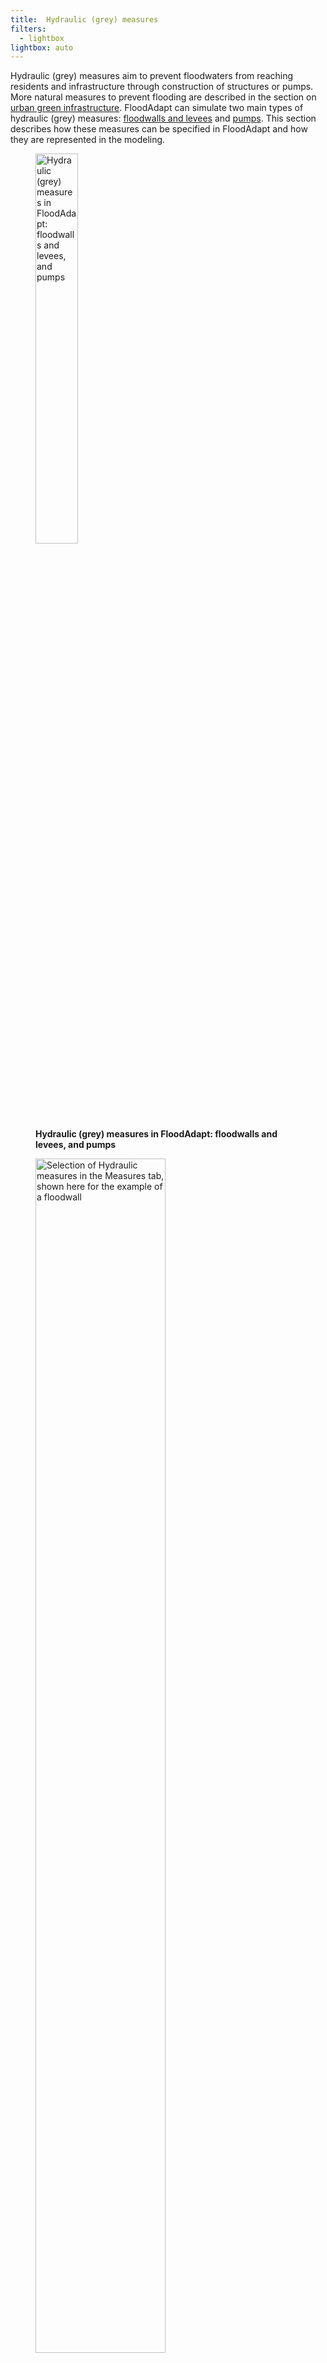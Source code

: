 ```yaml
---
title: 	Hydraulic (grey) measures
filters:
  - lightbox
lightbox: auto
---
```


Hydraulic (grey) measures aim to prevent floodwaters from reaching residents and infrastructure through construction of structures or pumps. More natural measures to prevent flooding are described in the section on [urban green infrastructure](green_infra.qmd). FloodAdapt can simulate two main types of hydraulic (grey) measures: [floodwalls and levees](#floodwalls-and-levees) and [pumps](#pumps). This section describes how these measures can be specified in FloodAdapt and how they are represented in the modeling. 

![**Hydraulic (grey) measures in FloodAdapt: floodwalls and levees, and pumps**](../../_static/images/measures_hydraulic.png){width=40% fig-align=left #fig-measures_buildingLevel}

![**Selection of Hydraulic measures in the Measures tab, shown here for the example of a floodwall**](../../_static/images/measures_hydraulic_GUI.png){width=70% fig-align=left #fig-measures_buildingLevel_GUI}

To specify a hydraulic measure, the user goes to the Measures tab, and in the "Category" drop-down menu selects "Hydraulic" (see @fig-measures_buildingLevel_GUI). The user can then choose for "Measure" one of the measure types: [floodwall or levee](#floodwalls-and-levees), or [pumps](#pumps). For each of these measures, the user will choose an "Area type". This indicates how the user will specify the location of the measure. There are two options:

* Draw polyline: this option allows a user to click a polyline in the map to represent either the floodwall/levee or the intake/outtake location of a pump

* Import polyline: this option allows a user to import a polyline that they have made externally, for example in GIS software

When specifying a hydraulic measure, it is useful to see the underlying hazard model grid which helps understand how the measure will be schematized in the model (hydraulic measures are always snapped to the hazard model grid). For this the user can click the "Show Grid" box. In addition, if you click the "Show Grid Snapper" box, FloodAdapt will show you how your polyline will be snapped to the hazard model grid. This is especially important when drawing a floodwall or leveel to make sure that the area you want to protect is well-represented once the polyline is snapped to the grid. 

## Floodwalls and levees

Floodwalls and levees are engineered structures designed to provide barriers against flood waters, thereby mitigating flood risks and protecting vulnerable areas from inundation. To implement floodwalls or levees in FloodAdapt:

* Go to the [Measures](../measures/index.qmd) tab
* Select "Hydraulic" for the Category
* From the Measure drop-down menu, Select "Floowall" or "Levee" 
* Select one of the "Area type" options and then click "Add Measure". 

If you selected "Draw polygon", you can now begin clicking within the map to draw a polygon to enclose the buildings to which you want to apply the measure (see example in @fig-measures_buildingLevel_elevatePoly). When you are finished clicking the polygon, right click or double click to open the measure specification window (see @fig-measures_buildingLevel_fpPoly_spec). 

![**Selecting buildings for applying the elevate measure**](../../_static/images/measure_building_poly_elevate.png){width=70% fig-align=left #fig-measures_buildingLevel_elevatePoly}

In the specification window, the user enters a name for the measure (no spaces or special characters), an optional description, the elevation in feet, a specification what this elevation is relative to (see info box below for more details), and the property type that the measure should be applied to. When these entries are complete, the user can click 'OK' and the measure will be added to the list of measures in the Measures tab. Note that if the user selects the "Aggregation area" option for selecting buildings, the specification window will automatically open and they will additionally be asked to choose an aggregation area (see @fig-measure_building_poly_buyout_specification for the example of buyouts)

![**Specifying information for an elevate measure**](../../_static/images/measure_building_elevate_specification.png){width=50% fig-align=left #fig-measures_buildingLevel_elevate_spec}

::: {.callout-note}
## Elevate properties relative to...
The elevate properties specification window asks the user to specify what the elevation of the property is relative to. The user can select the datum; in this case, the elevation is the elevation of the finished floor of the property above the specific datum. The user can also select to elevate properties relative to "Base Flood Elevation" (BFE). In this case the elevation is actually a height above this reference. In the U.S, BFE is a regulatory flood level that is related to insurance, and is often used in ordinances on how high new development must be built. In areas of the world where this is not used, the base flood elevation option may not be visible.
:::

::: {.callout-note}
## How is elevating properties represented in the modeling?
The exposed assets have multiple attributes, one of which is the height of the finished floor above the ground. When a user elevates properties, FloodAdapt adjusts this attribute for the selected properties to represent the user specifications. Whether a user specifies a property elevation as an elevation relative to a datum, or a height above a reference level like base flood elevation, FloodAdapt calculates for each selected property the equivalent height above the ground, and assigns this value to the finished floor height attribute of the elevated property. For example, if a user selects 12 feet above datum, and the ground elevation where a property is located is 10 feet above datum, FloodAdapt calculates that the finished floor height of the property as 2 feet, and assigns this as the finished floor height attribute of the elevated property. Similarly, if a user selects 2 feet above BFE, and the BFE at the location of a property is 9 feet, then the property must be raised to 11 feet relative to datum. If the ground elevation at that location is 8 feet, FloodAdapt would calculate that the finished floor height for the elevated property is 3 feet. 
:::

## Pumps

Buyouts refer to the purchase and subsequent removal of a property, usually one that is high risk or has experienced repetitive flooding. To implement the buyout measure, go to the [Measures](../measures/index.qmd) tab, select "Buildings" for the Category, and then from the Measure drop-down menu, select "Buyout properties". Select one of the "Area type" options and then click "Add Measure". If you selected "Draw polygon" for the Area type, you can now begin clicking within the map to draw a polygon to enclose the buildings to which you want to apply the measure. When you are finished clicking the polygon, right click or double click to open the measure specification window. If you select "Aggregation area" the specification window will automatically open when you click "Add measure" and you will additionally choose an aggregation area to apply the measure (see @fig-measure_building_poly_buyout_specification). 

In the specification window, the user enters a name for the measure (no spaces or special characters), an optional description, the property type that the measure should be applied to, and - if you selected "Aggregation area" - the aggregation area where the measure should be applied. When these entries are complete, the user can click 'OK' and the measure will be added to the list of measures in the Measures tab. 

![**Specifying information for a buyout measure**](../../_static/images/measure_building_poly_buyout_specification.png){width=50% fig-align=left #fig-measure_building_poly_buyout_specification}

::: {.callout-note}
## How are buyouts represented in the modeling?
When a property has been bought out and removed, it is no longer an exposed asset in the project area. However, the implementation in FloodAdapt does not actually remove the properties from the exposure data; instead, the selected properties are assigned a maximum potential damage value of zero. The damage is calculated as the damage fraction (based on the inundation depth) multiplied by the maximum potential damage. Because the maximum potential damage is set to zero, the bought out properties will result in damages of zero, regardless of the inundation depth. In this way, it represents the situation that the property has been removed.   
:::

## Floodproof
Floodproofing in FloodAdapt refers to *dry floodproofing*, which involves sealing a building's exterior, typically through barriers or seals, to prevent floodwaters from entering and causing damage. The effect of floodproofing is that the building will not incur any damages until floodwaters exceed the height of the floodproofing seals. 

To implement floodproofing to buildings in FloodAdapt, go to the [Measures](../measures/index.qmd) tab, select "Buildings" for the Category, and then from the Measure drop-down menu, select "Floodproof properties". Select one of the "Area type" options and then click "Add Measure". If you selected "Draw polygon", you can now begin clicking within the map to draw a polygon to enclose the buildings to which you want to apply the measure (see example in @fig-measures_buildingLevel_fpPoly). When you are finished clicking the polygon, right click or double click to open the measure specification window (see @fig-measures_buildingLevel_fpPoly_spec). 

![**Selecting buildings for applying the floodproofing measure**](../../_static/images/measure_building_poly_fp.png){width=70% fig-align=left #fig-measures_buildingLevel_fpPoly}

In the specification window, the user enters a name for the measure (no spaces or special characters), an optional description, the height of the floodproofing, and the property type that the measure should be applied to. The floodproofing height ensures that damages only occur when the inundation depth is greater than the floodproofing height. When these entries are complete, the user can click 'OK' and the measure will be added to the list of measures in the Measures tab. Note that if the user selects the "Aggregation area" option for selecting buildings, the specification window will automatically open when they click "Add measure" and they will additionally be asked to choose an aggregation area (see @fig-measure_building_poly_buyout_specification for the example of buyouts)

![**Specifying information for a floodproofing measure**](../../_static/images/measure_building_poly_fp_specification.png){width=50% fig-align=left #fig-measures_buildingLevel_fpPoly_spec}

::: {.callout-note}
## How is floodproofing represented in the modeling?
The impact model uses depth-damage curves that relate inundation depths to fractions of total asset damage. When a user selects a floodproofing height, there will be no damage to the property until the inundation depths exceed that height. This is represented by modifying the depth-damage curve so that the damage fraction is zero below the floodproofing height. Above the floodproofing height, the damage curve is unchanged because once the inundation exceeds the floodproofing height, it is assumed the water will then enter the property and reach the levels it would have reached without the floodproofing barrier. 
:::